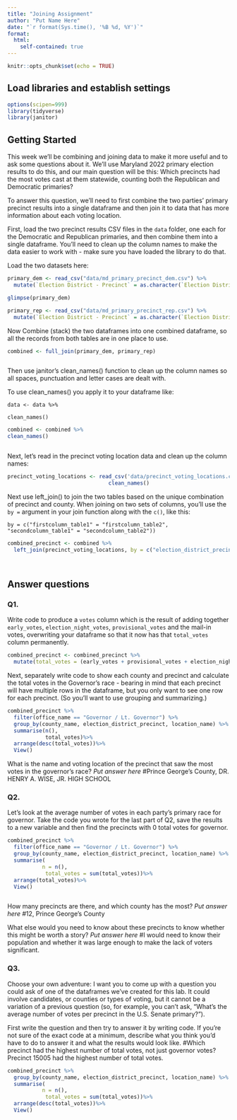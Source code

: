 ```yaml
---
title: "Joining Assignment"
author: "Put Name Here"
date: "`r format(Sys.time(), '%B %d, %Y')`"
format:
  html:
    self-contained: true
---
```


```r
knitr::opts_chunk$set(echo = TRUE)
```

## Load libraries and establish settings

```r
options(scipen=999)
library(tidyverse)
library(janitor)
```

## Getting Started

This week we'll be combining and joining data to make it more useful and to ask some questions about it. We'll use Maryland 2022 primary election results to do this, and our main question will be this: Which precincts had the most votes cast at them statewide, counting both the Republican and Democratic primaries?

To answer this question, we'll need to first combine the two parties' primary precinct results into a single dataframe and then join it to data that has more information about each voting location.

First, load the two precinct results CSV files in the `data` folder, one each for the Democratic and Republican primaries, and then combine them into a single dataframe. You'll need to clean up the column names to make the data easier to work with - make sure you have loaded the library to do that.

Load the two datasets here:

```r
primary_dem <- read_csv("data/md_primary_precinct_dem.csv") %>% 
  mutate(`Election District - Precinct` = as.character(`Election District - Precinct`))

glimpse(primary_dem)

primary_rep <- read_csv("data/md_primary_precinct_rep.csv") %>% 
  mutate(`Election District - Precinct` = as.character(`Election District - Precinct`))
```

Now Combine (stack) the two dataframes into one combined dataframe, so all the records from both tables are in one place to use.

```r


combined <- full_join(primary_dem, primary_rep)



```

Then use janitor's clean_names() function to clean up the column names so all spaces, punctuation and letter cases are dealt with.

To use clean_names() you apply it to your dataframe like:

`data <- data %>%`

`clean_names()`

```r

combined <- combined %>%
clean_names()



```

Next, let's read in the precinct voting location data and clean up the column names:

```r
precinct_voting_locations <- read_csv('data/precinct_voting_locations.csv') %>%
                                clean_names()

```

Next use left_join() to join the two tables based on the unique combination of precinct and county. When joining on two sets of columns, you'll use the `by =` argument in your join function along with the `c()`, like this:

`by = c("firstcolumn_table1" = "firstcolumn_table2", "secondcolumn_table1" = "secondcolumn_table2"))`

```r

combined_precinct <- combined %>%
  left_join(precinct_voting_locations, by = c("election_district_precinct" = "precinct_code", "county" = "county_code"))




```

## Answer questions

### Q1.

Write code to produce a `votes` column which is the result of adding together `early_votes`, `election_night_votes`, `provisional_votes` and the mail-in votes, overwriting your dataframe so that it now has that `total_votes` column permanently.

```r

combined_precinct <- combined_precinct %>%
  mutate(total_votes = (early_votes + provisional_votes + election_night_votes + mail_in_ballot_1_votes + mail_in_ballot_2_votes))

```

Next, separately write code to show each county and precinct and calculate the total votes in the Governor's race - bearing in mind that each precinct will have multiple rows in the dataframe, but you only want to see one row for each precinct. (So you'll want to use grouping and summarizing.)

```r


combined_precinct %>%
  filter(office_name == "Governor / Lt. Governor") %>% 
  group_by(county_name, election_district_precinct, location_name) %>%
  summarise(n(),
            total_votes)%>%
  arrange(desc(total_votes))%>%
  View()


```

What is the name and voting location of the precinct that saw the most votes in the governor's race? *Put answer here*
#Prince George's County, DR. HENRY A. WISE, JR. HIGH SCHOOL

### Q2.

Let's look at the average number of votes in each party's primary race for governor. Take the code you wrote for the last part of Q2, save the results to a new variable and then find the precincts with 0 total votes for governor.

```r


combined_precinct %>%
  filter(office_name == "Governor / Lt. Governor") %>% 
  group_by(county_name, election_district_precinct, location_name) %>%
  summarise(
           n = n(),
            total_votes = sum(total_votes))%>%
  arrange(total_votes)%>%
  View()



```

How many precincts are there, and which county has the most? *Put answer here*
#12, Prince George's County

What else would you need to know about these precincts to know whether this might be worth a story? *Put answer here*
#I would need to know their population and whether it was large enough to make the lack of voters significant.

### Q3.

Choose your own adventure: I want you to come up with a question you could ask of one of the dataframes we've created for this lab. It could involve candidates, or counties or types of voting, but it cannot be a variation of a previous question (so, for example, you can't ask, "What's the average number of votes per precinct in the U.S. Senate primary?").

First write the question and then try to answer it by writing code. If you're not sure of the exact code at a minimum, describe what you think you'd have to do to answer it and what the results would look like.
#Which precinct had the highest number of total votes, not just governor votes? Precinct 15005 had the highest number of total votes.

```r

combined_precinct %>%
  group_by(county_name, election_district_precinct, location_name) %>%
  summarise(
           n = n(),
            total_votes = sum(total_votes))%>%
  arrange(desc(total_votes))%>%
  View()


```
